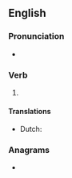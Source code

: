 ==English==

===Pronunciation===
* {{a|US}} {{IPA|/oʊ.vɚ.sin/|lang=en}}

===Verb===
{{head|en|verb form}}

# {{past participle of|oversee|lang=en|nocat=1}}

====Translations====
{{trans-top|past participle of oversee}}
* Dutch: {{t+|nl|overzien}}
{{trans-mid}}
{{trans-bottom}}

===Anagrams===
* {{anagrams|en|a=eeenorsv|Veronese}}